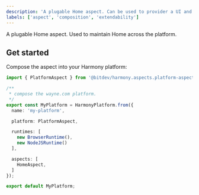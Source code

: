 ```yaml
---
description: 'A plugable Home aspect. Can be used to provider a UI and API.'
labels: ['aspect', 'composition', 'extendability']
---
```


A plugable Home aspect. Used to maintain Home across the platform.

## Get started

Compose the aspect into your Harmony platform:

```ts
import { PlatformAspect } from '@bitdev/harmony.aspects.platform-aspect';

/**
 * compose the wayne.com platform.
 */    
export const MyPlatform = HarmonyPlatform.from({
  name: 'my-platform',

  platform: PlatformAspect,

  runtimes: [
    new BrowserRuntime(),
    new NodeJSRuntime()
  ],

  aspects: [
    HomeAspect,
  ]
});

export default MyPlatform;
```